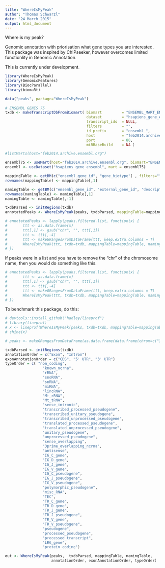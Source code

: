 ```yaml
---
title: "WhereIsMyPeak"
author: "Thomas Schwarzl"
date: "24 March 2015"
output: html_document
---
```



Where is my peak? 

Genomic annotation with priorisation what gene types you are interested. This package was inspired
by ChIPseeker, however overcomes limited functionlity in Genomic Annotation.

This is currently under development.

```r

library(WhereIsMyPeak)
library(GenomicFeatures)
library(BiocParallel)
library(biomaRt)

data("peaks", package="WhereIsMyPeak")
   
# ENSEMBL GENES 75
txdb <- makeTranscriptDbFromBiomart( biomart         = "ENSEMBL_MART_ENSEMBL",
                                     dataset         = "hsapiens_gene_ensembl",
                                     transcript_ids  = NULL,
                                     filters         = "",
                                     id_prefix       = "ensembl_",
                                     host            = "feb2014.archive.ensembl.org",
                                     port            = 80,
                                     miRBaseBuild    = NA )

#listMarts(host="feb2014.archive.ensembl.org")

ensembl75 <- useMart(host="feb2014.archive.ensembl.org", biomart="ENSEMBL_MART_ENSEMBL", dataset="hsapiens_gene_ensembl")        
ensembl <- useDataset("hsapiens_gene_ensembl", mart = ensembl75)   

mappingTable <- getBM(c("ensembl_gene_id", "gene_biotype") , filters="", values=T, uniqueRows = TRUE, mart=ensembl)  
rownames(mappingTable) <- mappingTable[,1]  

namingTable <- getBM(c("ensembl_gene_id", "external_gene_id", "description") , filters="", values=T, uniqueRows = TRUE, mart=ensembl)  
rownames(namingTable) <- namingTable[,1]
namingTable <- namingTable[,-1]

txdbParsed <- initRegions(txdb)
annotatedPeaks <- WhereIsMyPeak(peaks, txdbParsed, mappingTable=mappingTable, namingTable=namingTable)
```


```r

# annotatedPeaks <- lapply(peaks.filtered.list, function(x) {
#       ttt <- as.data.frame(x)
#       ttt[,1] <- gsub("chr", "", ttt[,1])
#       ttt <- ttt[,-4]
#       ttt <- makeGRangesFromDataFrame(ttt, keep.extra.columns = T)
#       WhereIsMyPeak(ttt, txdb=txdb, mappingTable=mappingTable, namingTable=namingTable)
# })
```


If peaks were in a list and you have to remove the "chr" of the chromosome name, then you would do something like this.

```r
# annotatedPeaks <- lapply(peaks.filtered.list, function(x) {
#       ttt <- as.data.frame(x)
#       ttt[,1] <- gsub("chr", "", ttt[,1])
#       ttt <- ttt[,-4]
#       ttt <- makeGRangesFromDataFrame(ttt, keep.extra.columns = T)
#       WhereIsMyPeak(ttt, txdb=txdb, mappingTable=mappingTable, namingTable=namingTable)
# })

```

To benchmark this package, do this:

```r
# devtools::install_github("hadley/lineprof")
# library(lineprof)
# x <- lineprof(WhereIsMyPeak(peaks, txdb=txdb, mappingTable=mappingTable, namingTable=namingTable),)
# shine(x)
```


```r

# peaks <- makeGRangesFromDataFrame(as.data.frame(data.frame(chrom=c("3", "1"), start=c(142139167, 1),	end=c(142139183,2), strand=c("*", "+"))))

```


```r
txdbParsed <- initRegions(txdb)
annotationOrder = c("Exon", "Intron")
exonAnnotationOrder = c("CDS", "5' UTR", "3' UTR")
typeOrder = c( "non_coding",
                 "known_ncrna",
                 "rRNA",
                 "snoRNA",
                 "snRNA",
                 "miRNA", 
                 "lincRNA", 
                 "Mt_rRNA", 
                 "Mt_tRNA",
                 "sense_intronic",
                 "transcribed_processed_pseudogene",
                 "transcribed_unitary_pseudogene",   
                 "transcribed_unprocessed_pseudogene",
                 "translated_processed_pseudogene",
                 "translated_unprocessed_pseudogene",
                 "unitary_pseudogene",
                 "unprocessed_pseudogene",
                 "sense_overlapping",
                 "3prime_overlapping_ncrna",   
                 "antisense",
                 "IG_C_gene",
                 "IG_D_gene",
                 "IG_J_gene",
                 "IG_V_gene",
                 "IG_C_pseudogene", 
                 "IG_J_pseudogene",
                 "IG_V_pseudogene", 
                 "polymorphic_pseudogene",
                 "misc_RNA",
                 "TEC",
                 "TR_C_gene",
                 "TR_D_gene",
                 "TR_J_gene",
                 "TR_J_pseudogene",
                 "TR_V_gene",
                 "TR_V_pseudogene",
                 "pseudogene",
                 "processed_pseudogene", 
                 "processed_transcript",
                 "LRG_gene", 
                 "protein_coding")

out <- WhereIsMyPeak(peaks,  txdbParsed, mappingTable, namingTable,
                     annotationOrder, exonAnnotationOrder, typeOrder)
```

